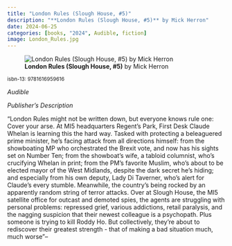 ```yaml
---
title: "London Rules (Slough House, #5)"
description: "**London Rules (Slough House, #5)** by Mick Herron"
date: 2024-06-25
categories: [books, "2024", Audible, fiction]
image: London_Rules.jpg
---
```

![**London Rules (Slough House, #5)** by Mick Herron](London_Rules.jpg){fig-align="left"}

<sup>isbn-13: 9781616959616</sup>

*Audible*

*Publisher's Description*

"London Rules might not be written down, but everyone knows rule one: Cover
your arse. At MI5 headquarters Regent's Park, First Desk Claude Whelan is
learning this the hard way. Tasked with protecting a beleaguered prime
minister, he's facing attack from all directions himself: from the
showboating MP who orchestrated the Brexit vote, and now has his sights set
on Number Ten; from the showboat's wife, a tabloid columnist, who's
crucifying Whelan in print; from the PM's favorite Muslim, who's about to
be elected mayor of the West Midlands, despite the dark secret he's hiding;
and especially from his own deputy, Lady Di Taverner, who's alert for
Claude's every stumble. Meanwhile, the country's being rocked by an
apparently random string of terror attacks. Over at Slough House, the MI5
satellite office for outcast and demoted spies, the agents are struggling
with personal problems: repressed grief, various addictions, retail
paralysis, and the nagging suspicion that their newest colleague is a
psychopath. Plus someone is trying to kill Roddy Ho. But collectively,
they're about to rediscover their greatest strength - that of making a bad
situation much, much worse"--